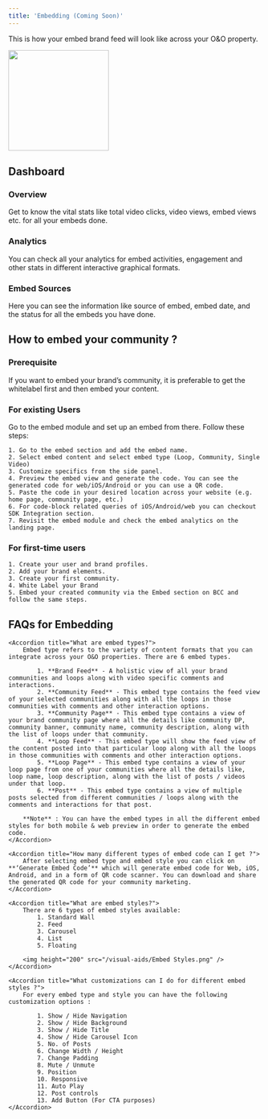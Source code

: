 ```yaml
---
title: 'Embedding (Coming Soon)'
---
```


This is how your embed brand feed will look like across your O&O property.

<img height="200" src="/visual-aids/Web Embed.png" />

## Dashboard

### Overview

Get to know the vital stats like total video clicks, video views, embed views etc. for all your embeds done.

### Analytics

You can check all your analytics for embed activities, engagement and other stats in different interactive graphical formats.

### Embed Sources

Here you can see the information like source of embed, embed date, and the status for all the embeds you have done.

## How to embed your community ?

### Prerequisite

If you want to embed your brand’s community, it is preferable to get the whitelabel first and then embed your content. 

### For existing Users

Go to the embed module and set up an embed from there. Follow these steps:

    1. Go to the embed section and add the embed name.
    2. Select embed content and select embed type (Loop, Community, Single Video)
    3. Customize specifics from the side panel.
    4. Preview the embed view and generate the code. You can see the generated code for web/iOS/Android or you can use a QR code.
    5. Paste the code in your desired location across your website (e.g. home page, community page, etc.)
    6. For code-block related queries of iOS/Android/web you can checkout SDK Integration section.
    7. Revisit the embed module and check the embed analytics on the landing page.

### For first-time users

    1. Create your user and brand profiles.
    2. Add your brand elements.
    3. Create your first community.
    4. White Label your Brand
    5. Embed your created community via the Embed section on BCC and follow the same steps.

## FAQs for Embedding

<AccordionGroup>

    <Accordion title="What are embed types?">
        Embed type refers to the variety of content formats that you can integrate across your O&O properties. There are 6 embed types.

            1. **Brand Feed** - A holistic view of all your brand communities and loops along with video specific comments and interactions.
            2. **Community Feed** - This embed type contains the feed view of your selected communities along with all the loops in those communities with comments and other interaction options. 
            3. **Community Page** - This embed type contains a view of your brand community page where all the details like community DP, community banner, community name, community description, along with the list of loops under that community.
            4. **Loop Feed** - This embed type will show the feed view of the content posted into that particular loop along with all the loops in those communities with comments and other interaction options. 
            5. **Loop Page** - This embed type contains a view of your loop page from one of your communities where all the details like, loop name, loop description, along with the list of posts / videos under that loop.
            6. **Post** - This embed type contains a view of multiple posts selected from different communities / loops along with the comments and interactions for that post.

        **Note** : You can have the embed types in all the different embed styles for both mobile & web preview in order to generate the embed code.
    </Accordion>

    <Accordion title="How many different types of embed code can I get ?">
        After selecting embed type and embed style you can click on **‘Generate Embed Code’** which will generate embed code for Web, iOS, Android, and in a form of QR code scanner. You can download and share the generated QR code for your community marketing.
    </Accordion>

    <Accordion title="What are embed styles?">
        There are 6 types of embed styles available: 
            1. Standard Wall
            2. Feed
            3. Carousel
            4. List
            5. Floating

        <img height="200" src="/visual-aids/Embed Styles.png" />
    </Accordion>

    <Accordion title="What customizations can I do for different embed styles ?">
        For every embed type and style you can have the following customization options : 

            1. Show / Hide Navigation
            2. Show / Hide Background
            3. Show / Hide Title
            4. Show / Hide Carousel Icon
            5. No. of Posts
            6. Change Width / Height
            7. Change Padding
            8. Mute / Unmute
            9. Position
            10. Responsive
            11. Auto Play
            12. Post controls
            13. Add Button (For CTA purposes)
    </Accordion>

</AccordionGroup>



